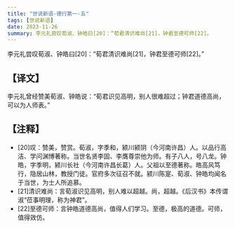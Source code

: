 ```yaml
---
title: "世说新语-德行第一-五"
tags: [世说新语]
date: 2023-11-26
summary: 李元礼尝叹荀淑、钟皓曰[20]：“荀君清识难尚[21]，钟君至德可师[22]。
---
```


李元礼尝叹荀淑、钟皓曰[20]：“荀君清识难尚[21]，钟君至德可师[22]。”

## 【译文】

李元礼曾经赞美荀淑、钟皓说：“荀君识见高明，别人很难超过；钟君道德高尚，可以为人师表。”

## 【注释】

- [20]叹：赞美，赞赏。荀淑，字季和，颍川颍阴（今河南许昌）人。以品行高洁、学问渊博著称。当世名贤李固、李膺尊崇他为师。有子八人，号八龙。钟皓，字季明，颍川长社（今河南许昌长葛）人。父祖以至德著称。皓高风笃行，隐居山林，教授门徒。官府多次征召不就。颍川陈寔、荀淑、钟皓均闻名于当世，为士人所追慕。
- [21]清识难尚：言荀淑识见高明，别人难以超越。尚，超越。《后汉书》本传谓淑“莅事明理，称为神君”。
- [22]至德可师：言钟皓道德高尚，值得人们学习。至德，极高的道德。可师，值得效仿。